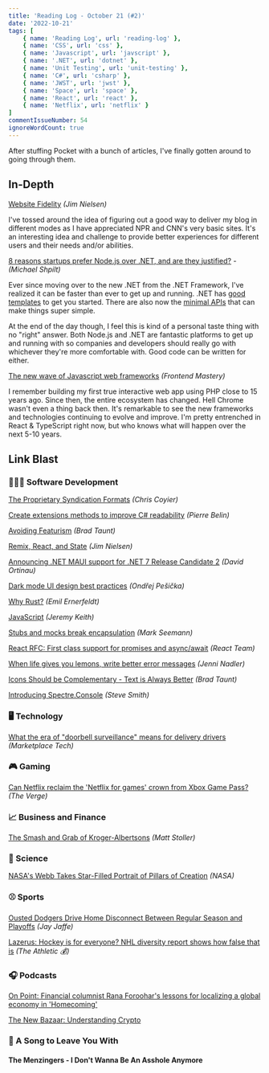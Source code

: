 ```yaml
---
title: 'Reading Log - October 21 (#2)'
date: '2022-10-21'
tags: [
    { name: 'Reading Log', url: 'reading-log' },
    { name: 'CSS', url: 'css' },
    { name: 'Javascript', url: 'javscript' },
    { name: '.NET', url: 'dotnet' },
    { name: 'Unit Testing', url: 'unit-testing' },
    { name: 'C#', url: 'csharp' },
    { name: 'JWST', url: 'jwst' },
    { name: 'Space', url: 'space' },
    { name: 'React', url: 'react' },
    { name: 'Netflix', url: 'netflix' }
]
commentIssueNumber: 54
ignoreWordCount: true
---
```


After stuffing Pocket with a bunch of articles, I've finally gotten around to going through them.

## In-Depth

[Website Fidelity](https://blog.jim-nielsen.com/2022/website-fidelity/) *(Jim Nielsen)*

I've tossed around the idea of figuring out a good way to deliver my blog in different modes as I have appreciated NPR and CNN's very basic sites. It's an interesting idea and challenge to provide better experiences for different users and their needs and/or abilities.

[8 reasons startups prefer Node.js over .NET, and are they justified?](https://michaelscodingspot.com/node-js-vs-dotnet/) - *(Michael Shpilt)*

Ever since moving over to the new .NET from the .NET Framework, I've realized it can be faster than ever to get up and running. .NET has [good templates](https://learn.microsoft.com/en-us/dotnet/core/tools/dotnet-new-sdk-templates) to get you started. There are also now the [minimal APIs](https://learn.microsoft.com/en-us/aspnet/core/fundamentals/minimal-apis?view=aspnetcore-6.0) that can make things super simple.

At the end of the day though, I feel this is kind of a personal taste thing with no "right" answer. Both Node.js and .NET are fantastic platforms to get up and running with so companies and developers should really go with whichever they're more comfortable with. Good code can be written for either.

[The new wave of Javascript web frameworks](https://frontendmastery.com/posts/the-new-wave-of-javascript-web-frameworks/) *(Frontend Mastery)*

I remember building my first true interactive web app using PHP close to 15 years ago. Since then, the entire ecosystem has changed. Hell Chrome wasn't even a thing back then. It's remarkable to see the new frameworks and technologies continuing to evolve and improve. I'm pretty entrenched in React & TypeScript right now, but who knows what will happen over the next 5-10 years.

## Link Blast

<h3 className="text">👨🏼‍💻 Software Development</h3>

[The Proprietary Syndication Formats](https://chriscoyier.net/2022/10/17/the-proprietary-syndication-formats/) *(Chris Coyier)*

[Create extensions methods to improve C# readability](https://goatreview.com/create-extensions-methods-to-improve-csharp-readability/) *(Pierre Belin)*

[Avoiding Featurism](https://tdarb.org/blog/avoid-featurism.html) *(Brad Taunt)*

[Remix, React, and State](https://blog.jim-nielsen.com/2022/remix-react-and-state/) *(Jim Nielsen)*

[Announcing .NET MAUI support for .NET 7 Release Candidate 2](https://devblogs.microsoft.com/dotnet/dotnet-maui-rc2/) *(David Ortinau)*

[Dark mode UI design best practices](https://atmos.style/blog/dark-mode-ui-best-practices) *(Ondřej Pešička)*

[Why Rust?](https://www.rerun.io/blog/why-rust) *(Emil Ernerfeldt)*

[JavaScript](https://adactio.com/journal/19531) *(Jeremy Keith)*

[Stubs and mocks break encapsulation](https://blog.ploeh.dk/2022/10/17/stubs-and-mocks-break-encapsulation/) *(Mark Seemann)*

[React RFC: First class support for promises and async/await](https://github.com/reactjs/rfcs/pull/229) *(React Team)*

[When life gives you lemons, write better error messages](https://wix-ux.com/when-life-gives-you-lemons-write-better-error-messages-46c5223e1a2f) *(Jenni Nadler)*

[Icons Should be Complementary - Text is Always Better](https://tdarb.org/blog/use-text-not-icons.html) *(Brad Taunt)*

[Introducing Spectre.Console](https://ardalis.com/introducing-spectre-console/) *(Steve Smith)*

<h3 className="text">🖥 Technology</h3>

[What the era of "doorbell surveillance" means for delivery drivers](https://www.marketplace.org/shows/marketplace-tech/doorbell-surveillance-delivery-drivers-privacy/) *(Marketplace Tech)*

<h3 className="text">🎮 Gaming</h3>

[Can Netflix reclaim the 'Netflix for games' crown from Xbox Game Pass?](https://www.theverge.com/2022/10/19/23413518/netflix-cloud-gaming-streaming-games-xbox-game-pass-google-stadia) *(The Verge)*

<h3 className="text">📈 Business and Finance</h3>

[The Smash and Grab of Kroger-Albertsons](https://mattstoller.substack.com/p/the-smash-and-grab-of-kroger-albertsons) *(Matt Stoller)*

<h3 className="text">🔬 Science</h3>

[NASA's Webb Takes Star-Filled Portrait of Pillars of Creation](https://www.nasa.gov/feature/goddard/2022/nasa-s-webb-takes-star-filled-portrait-of-pillars-of-creation/) *(NASA)*

<h3 className="text">⚾ Sports</h3>

[Ousted Dodgers Drive Home Disconnect Between Regular Season and Playoffs](https://blogs.fangraphs.com/ousted-dodgers-drive-home-disconnect-between-regular-season-and-playoffs/) *(Jay Jaffe)*

[Lazerus: Hockey is for everyone? NHL diversity report shows how false that is](https://theathletic.com/3707104/2022/10/18/nhl-diversity-report) *(The Athletic 💰)*

<h3 className="text">🎧 Podcasts</h3>

[On Point: Financial columnist Rana Foroohar's lessons for localizing a global economy in 'Homecoming'](https://www.wbur.org/onpoint/2022/10/18/columnist-rana-foroohars-lessons-for-localizing-a-global-economy-in-homecoming)

[The New Bazaar: Understanding Crypto](https://shows.acast.com/the-new-bazaar/episodes/understanding-crypto)

<h3 className="text">🎵 A Song to Leave You With</h3>

#### The Menzingers - I Don't Wanna Be An Asshole Anymore

<YouTubeEmbed
    id="TQBG7wAVWAA"
    title="The Menzingers - I Don't Wanna Be An Asshole Anymore"
/>
